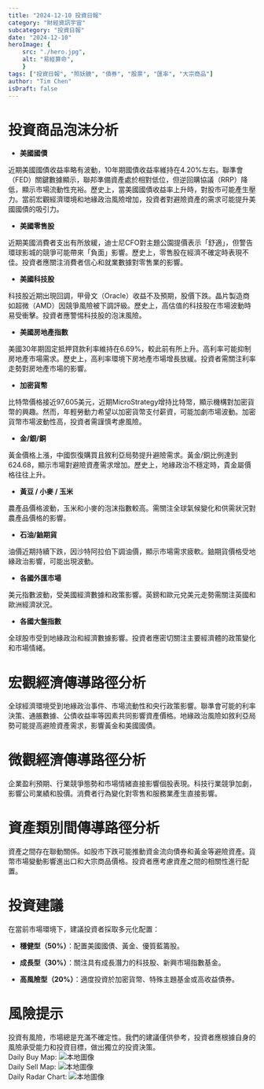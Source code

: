 ```yaml
---
title: "2024-12-10 投資日報"
category: "財經資訊宇宙"
subcategory: "投資日報"
date: "2024-12-10"
heroImage: {
    src: "./hero.jpg",
    alt: "易經算命",
    }
tags: ["投資日報", "照妖鏡", "債券", "股票", "匯率", "大宗商品"]
author: "Tim Chen"
isDraft: false
---
```

# 投資商品泡沫分析

- **美國國債**

近期美國國債收益率略有波動，10年期國債收益率維持在4.20%左右。聯準會（FED）關鍵數據顯示，聯邦準備資產處於相對低位，但逆回購協議（RRP）降低，顯示市場流動性充裕。歷史上，當美國國債收益率上升時，對股市可能產生壓力。當前宏觀經濟環境和地緣政治風險增加，投資者對避險資產的需求可能提升美國國債的吸引力。

- **美國零售股**

近期美國消費者支出有所放緩，迪士尼CFO對主題公園提價表示「舒適」，但警告環球影城的競爭可能帶來「負面」影響。歷史上，零售股在經濟不確定時表現不佳。投資者應關注消費者信心和就業數據對零售業的影響。

- **美國科技股**

科技股近期出現回調，甲骨文（Oracle）收益不及預期，股價下跌。晶片製造商如超微（AMD）因競爭風險被下調評級。歷史上，高估值的科技股在市場波動時易受衝擊。投資者應警惕科技股的泡沫風險。

- **美國房地產指數**

美國30年期固定抵押貸款利率維持在6.69%，較此前有所上升。高利率可能抑制房地產市場需求。歷史上，高利率環境下房地產市場增長放緩。投資者需關注利率走勢對房地產市場的影響。

- **加密貨幣**

比特幣價格接近97,605美元，近期MicroStrategy增持比特幣，顯示機構對加密貨幣的興趣。然而，年輕勞動力希望以加密貨幣支付薪資，可能加劇市場波動。加密貨幣市場波動性高，投資者需謹慎考慮風險。

- **金/銀/銅**

黃金價格上漲，中國恢復購買且敘利亞局勢提升避險需求。黃金/銅比例達到624.68，顯示市場對避險資產需求增加。歷史上，地緣政治不穩定時，貴金屬價格往往上升。

- **黃豆 / 小麥 / 玉米**

農產品價格波動，玉米和小麥的泡沫指數較高。需關注全球氣候變化和供需狀況對農產品價格的影響。

- **石油/鈾期貨**

油價近期持續下跌，因沙特阿拉伯下調油價，顯示市場需求疲軟。鈾期貨價格受地緣政治影響，可能出現波動。

- **各國外匯市場**

美元指數波動，受美國經濟數據和政策影響。英鎊和歐元兌美元走勢需關注英國和歐洲經濟狀況。

- **各國大盤指數**

全球股市受到地緣政治和經濟數據影響。投資者應密切關注主要經濟體的政策變化和市場情緒。

# 宏觀經濟傳導路徑分析

全球經濟環境受到地緣政治事件、市場流動性和央行政策影響。聯準會可能的利率決策、通脹數據、公債收益率等因素共同影響資產價格。地緣政治風險如敘利亞局勢可能提高避險資產需求，影響黃金和美國國債。

# 微觀經濟傳導路徑分析

企業盈利預期、行業競爭態勢和市場情緒直接影響個股表現。科技行業競爭加劇，影響公司業績和股價。消費者行為變化對零售和服務業產生直接影響。

# 資產類別間傳導路徑分析

資產之間存在聯動關係。如股市下跌可能推動資金流向債券和黃金等避險資產。貨幣市場變動影響進出口和大宗商品價格。投資者應考慮資產之間的相關性進行配置。

# 投資建議

在當前市場環境下，建議投資者採取多元化配置：

- **穩健型（50%）**：配置美國國債、黃金、優質藍籌股。

- **成長型（30%）**：關注具有成長潛力的科技股、新興市場指數基金。

- **高風險型（20%）**：適度投資於加密貨幣、特殊主題基金或高收益債券。

# 風險提示

投資有風險，市場總是充滿不確定性。我們的建議僅供參考，投資者應根據自身的風險承受能力和投資目標，做出獨立的投資決策。
<br />
Daily Buy Map:
![本地圖像](./buyMap.svg)
<br />
Daily Sell Map:
![本地圖像](./sellMap.svg)
<br />
Daily Radar Chart:
![本地圖像](./radar.svg)
<br />
